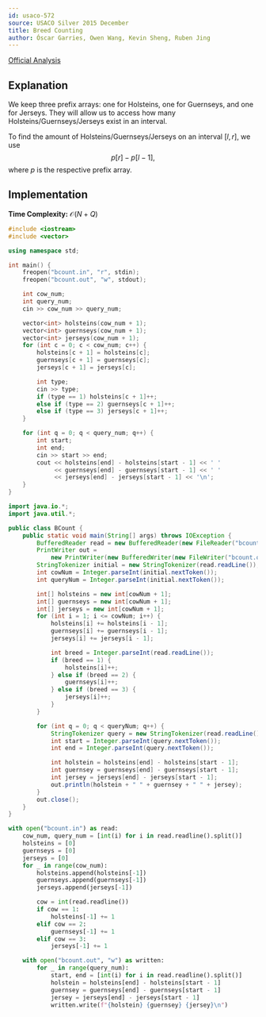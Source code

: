 ```yaml
---
id: usaco-572
source: USACO Silver 2015 December
title: Breed Counting
author: Óscar Garries, Owen Wang, Kevin Sheng, Ruben Jing
---
```


[Official Analysis](http://www.usaco.org/current/data/sol_bcount_silver_dec15.html)

## Explanation

We keep three prefix arrays: one for Holsteins, one for Guernseys, 
and one for Jerseys. They will allow us to access how many 
Holsteins/Guernseys/Jerseys exist in an interval.

To find the amount of Holsteins/Guernseys/Jerseys on an interval $[l, r]$,
we use
$$
p[r] - p[l-1],
$$
where $p$ is the respective prefix array.

## Implementation

**Time Complexity:** $\mathcal{O}(N + Q)$

<LanguageSection>
<CPPSection>

```cpp
#include <iostream>
#include <vector>

using namespace std;

int main() {
	freopen("bcount.in", "r", stdin);
	freopen("bcount.out", "w", stdout);

	int cow_num;
	int query_num;
	cin >> cow_num >> query_num;

	vector<int> holsteins(cow_num + 1);
	vector<int> guernseys(cow_num + 1);
	vector<int> jerseys(cow_num + 1);
	for (int c = 0; c < cow_num; c++) {
		holsteins[c + 1] = holsteins[c];
		guernseys[c + 1] = guernseys[c];
		jerseys[c + 1] = jerseys[c];

		int type;
		cin >> type;
		if (type == 1) holsteins[c + 1]++;
		else if (type == 2) guernseys[c + 1]++;
		else if (type == 3) jerseys[c + 1]++;
	}

	for (int q = 0; q < query_num; q++) {
		int start;
		int end;
		cin >> start >> end;
		cout << holsteins[end] - holsteins[start - 1] << ' '
		     << guernseys[end] - guernseys[start - 1] << ' '
		     << jerseys[end] - jerseys[start - 1] << '\n';
	}
}
```

</CPPSection>
<JavaSection>

```java
import java.io.*;
import java.util.*;

public class BCount {
	public static void main(String[] args) throws IOException {
		BufferedReader read = new BufferedReader(new FileReader("bcount.in"));
		PrintWriter out =
		    new PrintWriter(new BufferedWriter(new FileWriter("bcount.out")));
		StringTokenizer initial = new StringTokenizer(read.readLine());
		int cowNum = Integer.parseInt(initial.nextToken());
		int queryNum = Integer.parseInt(initial.nextToken());

		int[] holsteins = new int[cowNum + 1];
		int[] guernseys = new int[cowNum + 1];
		int[] jerseys = new int[cowNum + 1];
		for (int i = 1; i <= cowNum; i++) {
			holsteins[i] += holsteins[i - 1];
			guernseys[i] += guernseys[i - 1];
			jerseys[i] += jerseys[i - 1];

			int breed = Integer.parseInt(read.readLine());
			if (breed == 1) {
				holsteins[i]++;
			} else if (breed == 2) {
				guernseys[i]++;
			} else if (breed == 3) {
				jerseys[i]++;
			}
		}

		for (int q = 0; q < queryNum; q++) {
			StringTokenizer query = new StringTokenizer(read.readLine());
			int start = Integer.parseInt(query.nextToken());
			int end = Integer.parseInt(query.nextToken());

			int holstein = holsteins[end] - holsteins[start - 1];
			int guernsey = guernseys[end] - guernseys[start - 1];
			int jersey = jerseys[end] - jerseys[start - 1];
			out.println(holstein + " " + guernsey + " " + jersey);
		}
		out.close();
	}
}
```

</JavaSection>
<PySection>

```py
with open("bcount.in") as read:
	cow_num, query_num = [int(i) for i in read.readline().split()]
	holsteins = [0]
	guernseys = [0]
	jerseys = [0]
	for _ in range(cow_num):
		holsteins.append(holsteins[-1])
		guernseys.append(guernseys[-1])
		jerseys.append(jerseys[-1])

		cow = int(read.readline())
		if cow == 1:
			holsteins[-1] += 1
		elif cow == 2:
			guernseys[-1] += 1
		elif cow == 3:
			jerseys[-1] += 1

	with open("bcount.out", "w") as written:
		for _ in range(query_num):
			start, end = [int(i) for i in read.readline().split()]
			holstein = holsteins[end] - holsteins[start - 1]
			guernsey = guernseys[end] - guernseys[start - 1]
			jersey = jerseys[end] - jerseys[start - 1]
			written.write(f"{holstein} {guernsey} {jersey}\n")
```

</PySection>
</LanguageSection>
